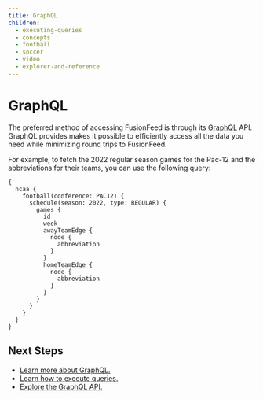 ```yaml
---
title: GraphQL
children:
  - executing-queries
  - concepts
  - football
  - soccer
  - video
  - explorer-and-reference
---
```

# GraphQL

The preferred method of accessing FusionFeed is through its [GraphQL](https://graphql.org) API. GraphQL provides makes it possible to efficiently access all the data you need while minimizing round trips to FusionFeed.

For example, to fetch the 2022 regular season games for the Pac-12 and the abbreviations for their teams, you can use the following query:

```gql v2
{
  ncaa {
    football(conference: PAC12) {
      schedule(season: 2022, type: REGULAR) {
        games {
          id
          week
          awayTeamEdge {
            node {
              abbreviation
            }
          }
          homeTeamEdge {
            node {
              abbreviation
            }
          }
        }
      }
    }
  }
}
```

## Next Steps

- [Learn more about GraphQL.](https://graphql.org/learn/)
- [Learn how to execute queries.](executing-queries)
- [Explore the GraphQL API.](explorer-and-reference)
